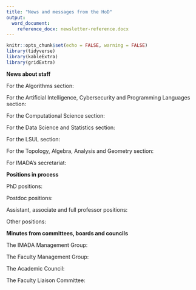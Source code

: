 ```yaml
---
title: "News and messages from the HoD"
output: 
  word_document:
    reference_docx: newsletter-reference.docx
---
```


```r
knitr::opts_chunk$set(echo = FALSE, warning = FALSE)
library(tidyverse)
library(kableExtra)
library(gridExtra)
```

**News about staff**

For the Algorithms section:
\

For the Artificial Intelligence, Cybersecurity and Programming Languages section:
\

For the Computational Science section:
\

For the Data Science and Statistics section:
\

For the LSUL section:
\

For the Topology, Algebra, Analysis and Geometry section:
\

For IMADA's secretariat:
\

**Positions in process**
\

PhD positions:
\

Postdoc positions:
\

Assistant, associate and full professor positions:
\

Other positions:
\

**Minutes from committees, boards and councils**

The IMADA Management Group:
\

The Faculty Management Group:
\

The Academic Council:
\

The Faculty Liaison Committee:
\

